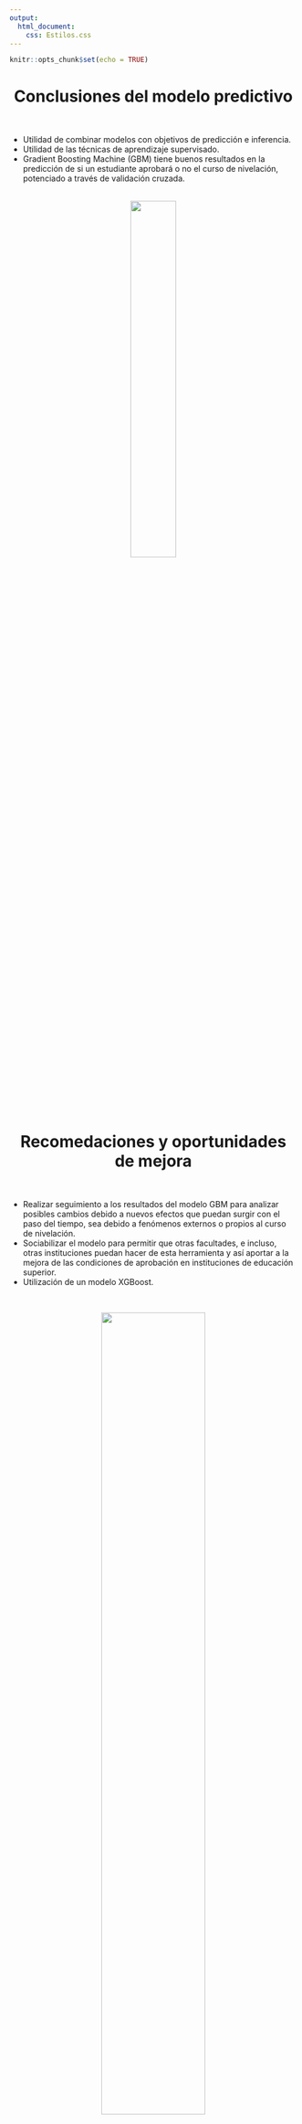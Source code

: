 ```yaml
---
output: 
  html_document:
    css: Estilos.css
---
```


```r
knitr::opts_chunk$set(echo = TRUE)
```

<center> <h1> <b> Conclusiones del modelo predictivo </b> </h1> </center>

<span style="padding-left:5px">

+ Utilidad de combinar modelos con objetivos de predicción e inferencia.
+ Utilidad de las técnicas de aprendizaje supervisado.
+ Gradient Boosting Machine (GBM) tiene buenos resultados en la predicción de si un estudiante aprobará o no el curso de nivelación, potenciado a través de validación cruzada.

<span style="padding-left:5px">
<center><img src="figs/gbm_yoda.jpg" width="40%"></center>

<span style="padding-left:5px">

<center> <h1> <b> Recomedaciones y oportunidades de mejora </b> </h1> </center>

<span style="padding-left:5px">

+ Realizar seguimiento a los resultados del modelo GBM para analizar posibles cambios debido a nuevos efectos que puedan surgir con el paso del tiempo, sea debido a fenómenos externos o propios al curso de nivelación.
+ Sociabilizar el modelo para permitir que otras facultades, e incluso, otras instituciones puedan hacer de esta herramienta y así aportar a la mejora de las condiciones de aprobación en instituciones de educación superior.
+ Utilización de un modelo XGBoost.

<span style="padding-left:5px">

<center><img src="figs/xgboost.jpeg" width="60%"></center>

<span style="padding-left:5px">
